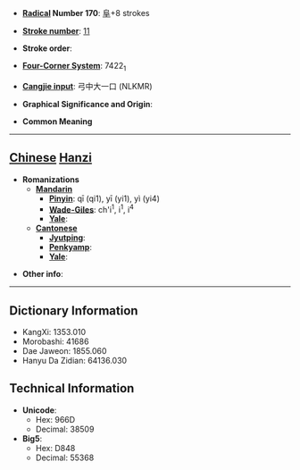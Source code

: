 * '''[[Wiktionary:Chinese radical index| Radical]] Number 170''': [[Wiktionary:Chinese radical index 阜|阜]]+8 strokes

* '''[[Wiktionary:Chinese total strokes index|Stroke number]]''': [[Wiktionary:Chinese total strokes index 11|11]]

* '''Stroke order''': 

* '''[[Wiktionary:Chinese four corner index|Four-Corner System]]''': 7422<sub>1</sub>

* '''[[Wiktionary:Chinese Cangjie index|Cangjie input]]''': 弓中大一口 (NLKMR)

* '''Graphical Significance and Origin''': 

* '''Common Meaning'''

----

== [[Chinese]] [[Hanzi]] ==

* '''Romanizations'''
** '''[[Mandarin]]'''
*** '''[[Pinyin]]''': qī (qi1), yī (yi1), yì (yi4)
*** '''[[Wade-Giles]]''': ch'i<sup>1</sup>, i<sup>1</sup>, i<sup>4</sup>
*** '''[[Yale]]''': 
** '''[[Cantonese]]'''
*** '''[[Jyutping]]''':
*** '''[[Penkyamp]]''': 
*** '''[[Yale]]''': 

* '''Other info''': 

----

== Dictionary Information ==

* KangXi: 1353.010
* Morobashi: 41686
* Dae Jaweon: 1855.060
* Hanyu Da Zidian: 64136.030

== Technical Information ==

* '''Unicode''':
** Hex: 966D
** Decimal: 38509
* '''Big5''':
** Hex: D848
** Decimal: 55368